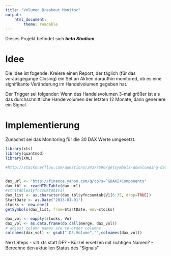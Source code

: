 ```yaml
---
title: "Volumen Breakout Monitor"
output: 
    html_document:
        theme: readable
---
```


Dieses Projekt befindet sich ___beta Stadium___.

# Idee  

Die Idee ist fogende: Kreiere einen Report, der täglich (für das vorausgegange Closing) ein Set an Aktien daraufhin monitored, ob es eine signifikante Veränderung im Handelvolumen gegeben hat.

Der Trigger sei folgender: Wenn das Handelsvolumen 3-mal größer ist als das durchschnittliche Handelvolumen der letzten 12 Monate, dann generiere ein Signal.

# Implementierung

Zunächst sei das Monitoring für die 30 DAX Werte umgesetzt.


```r
library(xts)
library(quantmod)
library(XML)

#http://stackoverflow.com/questions/24377590/getsymbols-downloading-data-for-multiple-symbols-and-calculate-returns


dax_url <- "http://finance.yahoo.com/q/cp?s=^GDAXI+Components"
dax_tbl <- readHTMLTable(dax_url)
#str(tables$yfncsumtab$V1)
dax_list <- as.character(dax_tbl$yfncsumtab$V1[6:35, drop=TRUE])
StartDate <- as.Date("2013-01-01")
stocks <- new.env()
getSymbols(dax_list, from=StartDate, env=stocks)

dax_vol <- eapply(stocks, Vo)
dax_vol <- as.data.frame(do.call(merge, dax_vol))
# adjust column names are re-order columns
colnames(dax_vol) <- gsub(".DE.Volume","",colnames(dax_vol))

```


Next Steps
- vllt xts statt DF?
- Kürzel ersetzen mit richtigen Namen?
- Berechne den aktuellen Status des "Signals"
